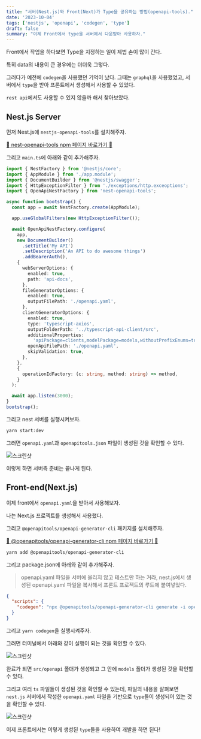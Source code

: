 ```yaml
---
title: "서버(Nest.js)와 Front(Next)가 Type을 공유하는 방법(openapi-tools)."
date: '2023-10-04'
tags: ['nestjs', 'openapi', 'codegen', 'type']
draft: false
summary: "이제 Front에서 type을 서버에서 다운받아 사용하자."
---
```


Front에서 작업을 하다보면 Type을 지정하는 일이 제법 손이 많이 간다.

특히 data의 내용이 큰 경우에는 더더욱 그렇다.

그러다가 예전에 `codegen`을 사용했던 기억이 났다. 그때는 `graphql`을 사용했었고, 서버에서 `type`을 받아 프론트에서 생성해서 사용할 수 있었다.

`rest api`에서도 사용할 수 있지 않을까 해서 찾아보았다.

## Nest.js Server

먼저 Nest.js에 `nestjs-openapi-tools`를 설치해주자.

[📌 nest-openapi-tools npm 페이지 바로가기 📌](https://www.npmjs.com/package/nest-openapi-tools/v/4.0.0)

그리고 `main.ts`에 아래와 같이 추가해주자.

```ts
import { NestFactory } from '@nestjs/core';
import { AppModule } from './app.module';
import { DocumentBuilder } from '@nestjs/swagger';
import { HttpExceptionFilter } from './exceptions/http.exceoptions';
import { OpenApiNestFactory } from 'nest-openapi-tools';

async function bootstrap() {
  const app = await NestFactory.create(AppModule);

  app.useGlobalFilters(new HttpExceptionFilter());

  await OpenApiNestFactory.configure(
    app,
    new DocumentBuilder()
      .setTitle('My API')
      .setDescription('An API to do awesome things')
      .addBearerAuth(),
    {
      webServerOptions: {
        enabled: true,
        path: 'api-docs',
      },
      fileGeneratorOptions: {
        enabled: true,
        outputFilePath: './openapi.yaml',
      },
      clientGeneratorOptions: {
        enabled: true,
        type: 'typescript-axios',
        outputFolderPath: '../typescript-api-client/src',
        additionalProperties:
          'apiPackage=clients,modelPackage=models,withoutPrefixEnums=true,withSeparateModelsAndApi=true',
        openApiFilePath: './openapi.yaml',
        skipValidation: true,
      },
    },
    {
      operationIdFactory: (c: string, method: string) => method,
    }
  );

  await app.listen(3000);
}
bootstrap();
```

그리고 nest 서버를 실행시켜보자.

```bash
yarn start:dev
```

그러면 `openapi.yaml`과 `openapitools.json` 파일이 생성된 것을 확인할 수 있다.

![스크린샷](https://github.com/nostrss/next13-blog/assets/56717167/49408bfb-b60b-42e5-8b66-f1cbcac02912)

이렇게 하면 서버측 준비는 끝나게 된다.

## Front-end(Next.js)

이제 front에서 `openapi.yaml`을 받아서 사용해보자.

나는 Next.js 프로젝트를 생성해서 사용했다.

그리고 `@openapitools/openapi-generator-cli` 패키지를 설치해주자.

[📌 @openapitools/openapi-generator-cli npm 페이지 바로가기 📌](https://www.npmjs.com/package/@openapitools/openapi-generator-cli)

```bash
yarn add @openapitools/openapi-generator-cli
```

그리고 package.json에 아래와 같이 추가해주자.

> openapi.yaml 파일을 서버에 올리지 않고 테스트만 하는 거라, nest.js에서 생성된 openapi.yaml 파일을 복사해서 프론트 프로젝트의 루트에 붙여넣었다.

```json
{
  "scripts": {
    "codegen": "npx @openapitools/openapi-generator-cli generate -i openapi.yaml -g typescript-axios --additional-properties apiPackage=apis,modelPackage=models,withoutPrefixEnums=true,withSeparateModelsAndApi=true --global-property models -o ./src/openapi --skip-validate-spec "
  }
}
```

그리고 `yarn codegen`을 실행시켜주자.

그러면 터미널에서 아래와 같이 실행이 되는 것을 확인할 수 있다.

![스크린샷](https://github.com/nostrss/next13-blog/assets/56717167/72ae97a0-f49d-47a9-81b7-86d1da50f17d)

완료가 되면 `src/openapi` 폴더가 생성되고 그 안에 `models` 폴더가 생성된 것을 확인할 수 있다.

그리고 여러 `ts` 파일들이 생성된 것을 확인할 수 있는데, 파일의 내용을 살펴보면 `nest.js` 서버에서 작성한 `openapi.yaml` 파일을 기반으로 `type`들이 생성되어 있는 것을 확인할 수 있다.

![스크린샷](https://github.com/nostrss/next13-blog/assets/56717167/c6daaf12-bd4f-4e3e-b53e-3ae0efb660b8)

이제 프론트에서는 이렇게 생성된 `type`들을 사용하여 개발을 하면 된다!
